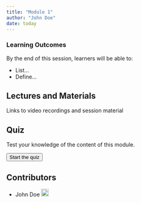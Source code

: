 ```yaml
---
title: "Module 1"
author: "John Doe"
date: today
---
```


::: {.callout-tip}
### Learning Outcomes

By the end of this session, learners will be able to:

- List...
- Define...
:::

## Lectures and Materials

Links to video recordings and session material


## Quiz

Test your knowledge of the content of this module.

<button class="hp5-button" onclick="initH5P('quiz_1')"> Start the quiz</button>

<div class="quiz-box quiz_1"></div>



## Contributors

- John Doe <a href="https://orcid.org/0009-XXXX" rel="orcid"><img src="img/ORCID_Logomark.png" alt="" width="20" height="20"/></a>
